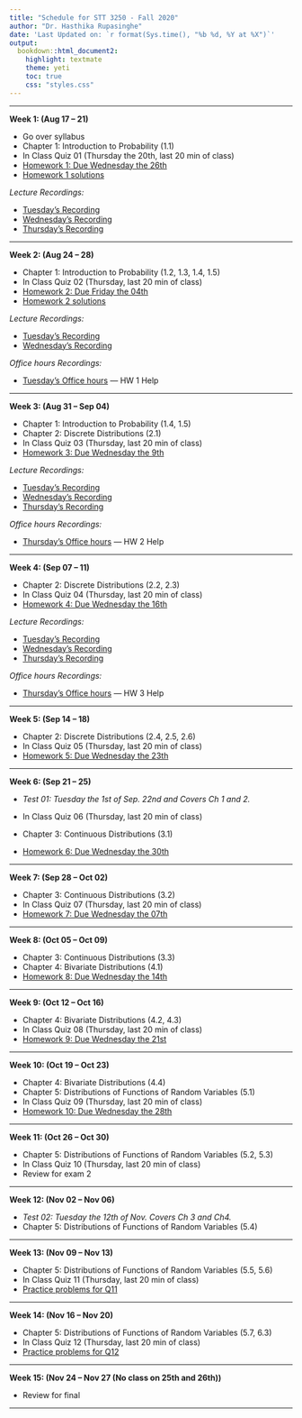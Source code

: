 ```yaml
---
title: "Schedule for STT 3250 - Fall 2020"
author: "Dr. Hasthika Rupasinghe"
date: 'Last Updated on: `r format(Sys.time(), "%b %d, %Y at %X")`'
output:
  bookdown::html_document2:
    highlight: textmate
    theme: yeti
    toc: true
    css: "styles.css"
---
```


***

**Week 1: (Aug 17 -- 21)**

* Go over syllabus
* Chapter 1: Introduction to Probability (1.1)
* In Class Quiz 01 (Thursday the 20th, last 20 min of class)
* [Homework 1: Due Wednesday the 26th](Homework.html)
* [Homework 1 solutions](./HWsol/HW1sol.html)

*Lecture Recordings:*

* [Tuesday's Recording](https://appstate.zoom.us/rec/share/7-hOCaDV-T5OXaOUtl7SZ_J4QYH9aaa81Xcd-aEEzxl_OQHxxwis9ueu2PmUTLwQ)   
* [Wednesday's Recording](https://appstate.zoom.us/rec/share/w_B7N7P99jNLHIHW8X3gSoF5AtXOX6a81CUXqfoEzk41Nv3YBZ48tEJGH8h_ZPF-)   
* [Thursday's Recording](https://appstate.zoom.us/rec/share/98pcdqvq-VJLZoHu5EHaCr8iO5_oX6a8h3JL_qdcykbNt_PEDJJ2NiPJoGDJs4n3)  

***

**Week 2: (Aug 24 -- 28)**

* Chapter 1: Introduction to Probability (1.2, 1.3, 1.4, 1.5)
* In Class Quiz 02 (Thursday, last 20 min of class)
* [Homework 2: Due Friday the 04th](Homework.html)
* [Homework 2 solutions](./HWsol/HW2sol.pdf)

*Lecture Recordings:*

* [Tuesday's Recording](https://appstate.zoom.us/rec/share/wuIsK7ru9WpJeomRyHDOZKViM5T3eaa8gCUXr_tYyE1TAgTLgSlsuv2jiSPYbjJo)   
* [Wednesday's Recording](https://appstate.zoom.us/rec/share/x-ssc77gymhOT6PQwU_uf5M6N7rgeaa82yZL-KEMmU7hsSskwi6EwPUVRDaJQm1_)


*Office hours Recordings:*

* [Tuesday's Office hours](https://appstate.zoom.us/rec/share/wvYqELLtsWROQ8_G9U_UYI06Eorqaaa8gXAeqPcLxRprar374o_LFKBt6aD-Pr-J) --- HW 1 Help

***

**Week 3: (Aug 31 -- Sep 04)**

* Chapter 1: Introduction to Probability (1.4, 1.5)
* Chapter 2: Discrete Distributions (2.1)
* In Class Quiz 03 (Thursday, last 20 min of class)
* [Homework 3: Due Wednesday the 9th](Homework.html)

*Lecture Recordings:*

* [Tuesday's Recording](https://appstate.zoom.us/rec/share/7uhlFpvJ-ltJe5XU4n2cAb89BJ61X6a8hCdK-fcMz0sB5cXoaiqqkeVdsIVLDqC7)
* [Wednesday's Recording](https://appstate.zoom.us/rec/share/NOQaD2mL5qgfe3-g7t50-tvWRFOlPLE14xdI-XZKD3gjHNjruKMLhl5n0tsj4YOy.NY9gAs-daAqqeQU2)   
* [Thursday's Recording](https://appstate.zoom.us/rec/share/rekyP_yaiCn_Q79g0hTFaIFAfybCMkIe6RCfTxNhKFB3ynChVXdMwOz89GqzEbI.5nQ0KU5aUeKtIrsv)  


*Office hours Recordings:*

* [Thursday's Office hours](https://appstate.zoom.us/rec/share/XAo_PdlX5_RD0-PjsU_tqzJQIaTqWRENOFcTomIyYCJMEgbglVCFhH7QK1X7sVXJ.0xOhGcErMr82NwkH) --- HW 2 Help

***

**Week 4: (Sep 07 -- 11)**

* Chapter 2: Discrete Distributions (2.2, 2.3)
* In Class Quiz 04 (Thursday, last 20 min of class)
* [Homework 4: Due Wednesday the 16th](Homework.html)

*Lecture Recordings:*

* [Tuesday's Recording](https://appstate.zoom.us/rec/share/M_kvjs9OjO2e5T4H6FOFrJv0GDWi95OnqP80hOYVUMD9uqcRESJ-zfn9R3oItf52.e-uijmpPs6FwWs7d)
* [Wednesday's Recording](https://appstate.zoom.us/rec/share/8x3kVjV1KTzlz-iNUj3T4sekVbkTmeeGklPWN2NYkR3k8XCfNrQu6hMcq5nILUv_.lO9dN08KaDtHzwDM)
* [Thursday's Recording](https://appstate.zoom.us/rec/share/-a_076-fYt_8QyzUZXYNy7AIqbHMGEBlz_WHawxbwzCpOhSaBhs-KD_EonRcVHnU.0wpewo25MBcG73XH)

*Office hours Recordings:*

* [Thursday's Office hours]() --- HW 3 Help

***

**Week 5: (Sep 14 -- 18)**

* Chapter 2: Discrete Distributions (2.4, 2.5, 2.6)
* In Class Quiz 05 (Thursday, last 20 min of class)
* [Homework 5: Due Wednesday the 23th](Homework.html)


***

**Week 6: (Sep 21 -- 25)**

* *Test 01: Tuesday the 1st of Sep. 22nd and Covers Ch 1 and 2.*

* In Class Quiz 06 (Thursday, last 20 min of class)
* Chapter 3: Continuous Distributions (3.1)
* [Homework 6: Due Wednesday the 30th](Homework.html)

***

**Week 7: (Sep 28 -- Oct 02)**

* Chapter 3: Continuous Distributions (3.2)
* In Class Quiz 07 (Thursday, last 20 min of class)
* [Homework 7: Due Wednesday the 07th](Homework.html)


***

**Week 8: (Oct 05 -- Oct 09)**

* Chapter 3: Continuous Distributions (3.3)
* Chapter 4: Bivariate Distributions (4.1)
* [Homework 8: Due Wednesday the 14th](Homework.html)

***

**Week 9: (Oct 12 -- Oct 16)**

* Chapter 4: Bivariate Distributions (4.2, 4.3)
* In Class Quiz 08 (Thursday, last 20 min of class)
* [Homework 9: Due Wednesday the 21st](Homework.html)

***

**Week 10: (Oct 19 -- Oct 23)**

* Chapter 4: Bivariate Distributions (4.4)
* Chapter 5: Distributions of Functions of Random Variables (5.1)
* In Class Quiz 09 (Thursday, last 20 min of class)
* [Homework 10: Due Wednesday the 28th](Homework.html)

***

**Week 11: (Oct 26 -- Oct 30)**

* Chapter 5: Distributions of Functions of Random Variables (5.2, 5.3)
* In Class Quiz 10 (Thursday, last 20 min of class)
* Review for exam 2


***

**Week 12: (Nov 02 -- Nov 06)**

* *Test 02: Tuesday the 12th of Nov. Covers Ch 3 and Ch4.*
* Chapter 5: Distributions of Functions of Random Variables (5.4)



***

**Week 13: (Nov 09 -- Nov 13)**

* Chapter 5: Distributions of Functions of Random Variables (5.5, 5.6)
* In Class Quiz 11 (Thursday, last 20 min of class)
* [Practice problems for Q11 ](Homework.html)

***

**Week 14: (Nov 16 -- Nov 20)**

* Chapter 5: Distributions of Functions of Random Variables (5.7, 6.3)
* In Class Quiz 12 (Thursday, last 20 min of class)
* [Practice problems for Q12 ](Homework.html)


***

**Week 15: (Nov 24 -- Nov 27 (No class on 25th and 26th))**


* Review for final

***

